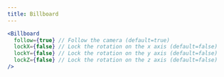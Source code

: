 ```yaml
---
title: Billboard
---
```


```jsx
<Billboard
  follow={true} // Follow the camera (default=true)
  lockX={false} // Lock the rotation on the x axis (default=false)
  lockY={false} // Lock the rotation on the y axis (default=false)
  lockZ={false} // Lock the rotation on the z axis (default=false)
/>
```
